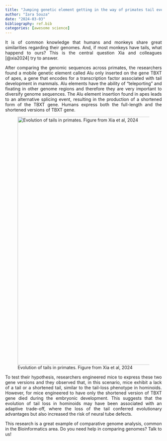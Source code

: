 ```yaml
---
title: "Jumping genetic element getting in the way of primates tail evolution"
author: "Iara Souza"
date: "2024-03-03"
bibliography: ref.bib
categories: [awesome science]
---
```


<style>
body {
text-align: justify}
</style>

It is of common knowledge that humans and monkeys share great similarities regarding their genomes. And, if most monkeys have tails, what happend to ours? This is the central question Xia and colleagues [@xia2024] try to answer. 

After comparing the genomic sequences across primates, the researchers found a mobile genetic element called Alu only inserted on the gene TBXT of apes, a gene that encodes for a transcription factor associated with tail development in mammals. Alu elements have the ability of “teleporting” and fixating in other genome regions and therefore they are very important to diversify genome sequences. The Alu element insertion found in apes leads to an alternative splicing event, resulting in the production of a shortened form of the TBXT gene. Humans express both the full-length and the shortened versions of TBXT gene. 

![Evolution of tails in primates. Figure from Xia et al, 2024](fig1.jpeg){width="800" height="800" fig-alt="Three graphs showing evolutionary relationships of primates regarding the tail gene."}

To test their hypothesis, researchers engineered mice to express these two gene versions and they observed that, in this scenario, mice exhibit a lack of a tail or a shortened tail, similar to the tail-loss phenotype in hominoids. However, for mice engineered to have only the shortened version of TBXT gene died during the embryonic development. This suggests that the evolution of tail loss in hominoids may have been associated with an adaptive trade-off, where the loss of the tail conferred evolutionary advantages but also increased the risk of neural tube defects.

This research is a great example of comparative genome analysis, common in the Bioinformatics area. Do you need help in comparing genomes? Talk to us!
